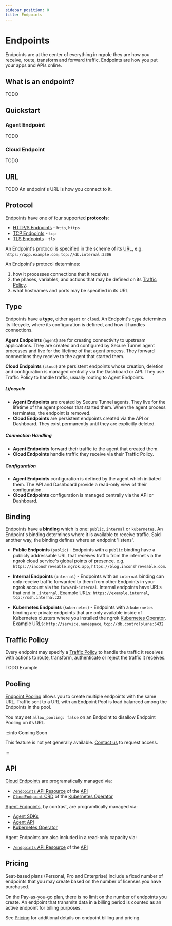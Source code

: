 ```yaml
---
sidebar_position: 0
title: Endpoints
---
```


# Endpoints

Endpoints are at the center of everything in ngrok; they are how you receive, route, transform and forward traffic. Endpoints are how you put your apps and APIs online.

## What is an endpoint?

TODO

## Quickstart

### Agent Endpoint

TODO

### Cloud Endpoint

TODO

## URL

TODO
An endpoint's URL is how you connect to it.

## Protocol

Endpoints have one of four supported **protocols**:

- [HTTP/S Endpoints](/universal-gateway/http) - `http`, `https`
- [TCP Endpoints](/universal-gateway/tcp) - `tcp`
- [TLS Endpoints](/universal-gateway/tls) - `tls`

An Endpoint's protocol is specified in the scheme of its [URL](#url), e.g.
`https://app.example.com`, `tcp://db.internal:3306`

An Endpoint's protocol determines:

1. how it processes connections that it receives
1. the phases, variables, and actions that may be defined on its [Traffic
   Policy](#traffic-policy).
1. what hostnames and ports may be specified in its URL

## Type

Endpoints have a **type**, either `agent` or `cloud`. An Endpoint's `type`
determines its lifecycle, where its configuration is defined, and how it
handles connections.

**Agent Endpoints** (`agent`) are for creating connectivity to upstream
applications. They are created and configured by Secure Tunnel agent processes
and live for the lifetime of that agent process. They forward connections they
receive to the agent that started them.

**Cloud Endpoints** (`cloud`) are persistent endpoints whose creation, deletion
and configuration is managed centrally via the Dashboard or API. They use
Traffic Policy to handle traffic, usually routing to Agent Endpoints.

##### Lifecycle

- **Agent Endpoints** are created by Secure Tunnel agents. They live for the
  lifetime of the agent process that started them. When the agent process
  terminates, the endpoint is removed.
- **Cloud Endpoints** are persistent endpoints created via the API or Dashboard.
  They exist permanently until they are explicitly deleted.

##### Connection Handling

- **Agent Endpoints** forward their traffic to the agent that created them.
- **Cloud Endpoints** handle traffic they receive via their Traffic Policy.

##### Configuration

- **Agent Endpoints** configuration is defined by the agent which initiated them.
  The API and Dashboard provide a read-only view of their configuration.
- **Cloud Endpoints** configuration is managed centrally via the API or Dashboard.

## Binding

Endpoints have a **binding** which is one: `public`, `internal` or
`kubernetes`. An Endpoint's binding determines where it is available to receive
traffic. Said another way, the binding defines where an endpoint 'listens'.

- **Public Endpoints** (`public`) - Endpoints with a `public` binding have a
  publicly addressable URL that receives traffic from the internet via the
  ngrok cloud service's global points of presence. e.g.
  `https://inconshreveable.ngrok.app`, `https://blog.inconshreveable.com`.

- **Internal Endpoints** (`internal`) - Endpoints with an `internal` binding
  can only receive traffic forwarded to them from other Endpoints in your ngrok
  account via the `forward-internal`. Internal endpoints have URLs that end in
  `.internal`. Example URLs: `https://example.internal`, `tcp://ssh.internal:22`

- **Kubernetes Endpoints** (`kubernetes`) - Endpoints with a `kubernetes`
  binding are private endpoints that are only available inside of Kubernetes
  clusters where you installed the ngrok [Kubernetes Operator](/k8s). Example
  URLs: `http://service.namespace`, `tcp://db.controlplane:5432`

## Traffic Policy

Every endpoint may specify a [Traffic Policy](/traffic-policy) to handle the
traffic it receives with actions to route, transform, authenticate or reject
the traffic it receives.

TODO Example

## Pooling

[Endpoint Pooling](/universal-gateway/endpoint-pooling) allows you to create
multiple endpoints with the same URL. Traffic sent to a URL with an Endpoint
Pool is load balanced among the Endpoints in the pool.

You may set `allow_pooling: false` on an Endpoint to disallow Endpoint Pooling
on its URL.

:::info Coming Soon

This feature is not yet generally available. [Contact us](mailto:support@ngrok.com) to
request access.

:::

## API

[Cloud Endpoints](/universal-gateway/cloud-endpoints-endpoints) are
programatically managed via:

- [`/endpoints` API Resource](/api/resources/endpoints/) of the [API](/api/)
- [`CloudEndpoint` CRD](/k8s/crds/) of the [Kubernetes Operator](/k8s/)

[Agent Endpoints](/universal-gateway/agent-endpoints), by contrast,
are programtically managed via:

- [Agent SDKs](/agent-sdks/)
- [Agent API](/agent/api/)
- [Kubernetes Operator](/k8s/getting-started-kic/)

Agent Endpoints are also included in a read-only capacity via:

- [`/endpoints` API Resource](/api/resources/endpoints/#list-endpoints) of the [API](/api)

## Pricing

Seat-based plans (Personal, Pro and Enterprise) include a fixed number of
endpoints that you may create based on the number of licenses you have
purchased.

On the Pay-as-you-go plan, there is no limit on the number of endpoints you
create. An endpoint that transmits data in a billing period is counted as an
active endpoint for billing purposes.

See [Pricing](https://ngrok.com/pricing)
for additional details on endpoint billing and pricing.

